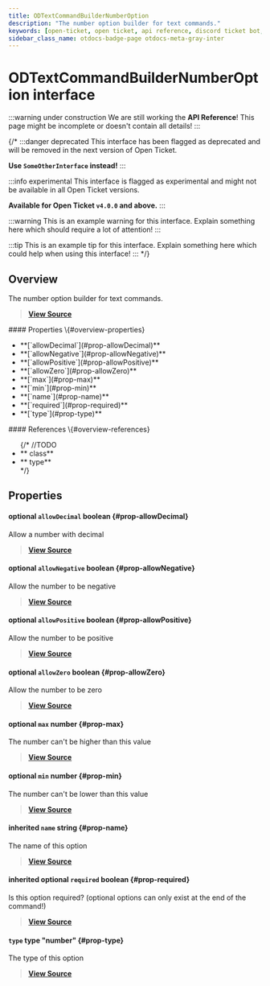```yaml
---
title: ODTextCommandBuilderNumberOption
description: "The number option builder for text commands."
keywords: [open-ticket, open ticket, api reference, discord ticket bot, interface]
sidebar_class_name: otdocs-badge-page otdocs-meta-gray-inter
---
```

<head>
    <link rel="apple-touch-icon" href="/img/logo_vertical.png"/>
</head>

# ODTextCommandBuilderNumberOption <M color="gray">interface</M>

:::warning under construction
We are still working the **API Reference**! This page might be incomplete or doesn't contain all details!
:::

{/*
:::danger deprecated
This interface has been flagged as deprecated and will be removed in the next version of Open Ticket.

**Use `SomeOtherInterface` instead!**
:::

:::info experimental
This interface is flagged as experimental and might not be available in all Open Ticket versions.

**Available for Open Ticket `v4.0.0` and above.**
:::

:::warning
This is an example warning for this interface. Explain something here which should require a lot of attention!
:::

:::tip
This is an example tip for this interface. Explain something here which could help when using this interface!
:::
*/}

## Overview
The number option builder for text commands.

> [**View Source**](https://otgithub.dj-dj.be/tree/main/src/core/api/modules/client.ts#L1010)

<FlexHorizontal>
<div style={{width:"50%"}} className="otdocs-flex-mobile-width">
    #### Properties \{#overview-properties}
    <ul>
        <li>**[`allowDecimal`](#prop-allowDecimal)**</li>
        <li>**[`allowNegative`](#prop-allowNegative)**</li>
        <li>**[`allowPositive`](#prop-allowPositive)**</li>
        <li>**[`allowZero`](#prop-allowZero)**</li>
        <li>**[`max`](#prop-max)**</li>
        <li>**[`min`](#prop-min)**</li>
        <li>**[`name`](#prop-name)**</li>
        <li>**[`required`](#prop-required)**</li>
        <li>**[`type`](#prop-type)**</li>
    </ul>
</div>
<div style={{width:"50%"}} className="otdocs-flex-mobile-width">
    #### References \{#overview-references}
    <ul>
        {/*
        //TODO
        <li>**<code><ApiUrl url="class:ODId" label="api.ODId"/></code> <M color="purple">class</M>**</li>
        <li>**<code><ApiUrl url="type:ODExampleType" label="api.ODExampleType"/></code> <M color="brown">type</M>**</li>
        */}
    </ul>
</div>
</FlexHorizontal>

## Properties
<Divider></Divider>
#### <C color="red">optional</C> `allowDecimal` <M color="red">boolean</M> <ApiBlock><ApiUrl url="js:boolean" label="boolean"/></ApiBlock> \{#prop-allowDecimal}
Allow a number with decimal

> [**View Source**](https://otgithub.dj-dj.be/tree/main/src/core/api/modules/client.ts#L1023)

<Divider></Divider>
#### <C color="red">optional</C> `allowNegative` <M color="red">boolean</M> <ApiBlock><ApiUrl url="js:boolean" label="boolean"/></ApiBlock> \{#prop-allowNegative}
Allow the number to be negative

> [**View Source**](https://otgithub.dj-dj.be/tree/main/src/core/api/modules/client.ts#L1017)

<Divider></Divider>
#### <C color="red">optional</C> `allowPositive` <M color="red">boolean</M> <ApiBlock><ApiUrl url="js:boolean" label="boolean"/></ApiBlock> \{#prop-allowPositive}
Allow the number to be positive

> [**View Source**](https://otgithub.dj-dj.be/tree/main/src/core/api/modules/client.ts#L1019)

<Divider></Divider>
#### <C color="red">optional</C> `allowZero` <M color="red">boolean</M> <ApiBlock><ApiUrl url="js:boolean" label="boolean"/></ApiBlock> \{#prop-allowZero}
Allow the number to be zero

> [**View Source**](https://otgithub.dj-dj.be/tree/main/src/core/api/modules/client.ts#L1021)

<Divider></Divider>
#### <C color="green">optional</C> `max` <M color="green">number</M> <ApiBlock><ApiUrl url="js:number" label="number"/></ApiBlock> \{#prop-max}
The number can't be higher than this value

> [**View Source**](https://otgithub.dj-dj.be/tree/main/src/core/api/modules/client.ts#L1013)

<Divider></Divider>
#### <C color="green">optional</C> `min` <M color="green">number</M> <ApiBlock><ApiUrl url="js:number" label="number"/></ApiBlock> \{#prop-min}
The number can't be lower than this value

> [**View Source**](https://otgithub.dj-dj.be/tree/main/src/core/api/modules/client.ts#L1015)

<Divider></Divider>
#### <C color="blue">inherited</C> `name` <M color="blue">string</M> <ApiBlock><ApiUrl url="js:string" label="string"/></ApiBlock> \{#prop-name}
The name of this option

> [**View Source**](https://otgithub.dj-dj.be/tree/main/src/core/api/modules/client.ts#L983)

<Divider></Divider>
#### <C color="red">inherited</C> <C color="red">optional</C> `required` <M color="red">boolean</M> <ApiBlock><ApiUrl url="js:boolean" label="boolean"/></ApiBlock> \{#prop-required}
Is this option required? (optional options can only exist at the end of the command!)

> [**View Source**](https://otgithub.dj-dj.be/tree/main/src/core/api/modules/client.ts#L987)

<Divider></Divider>
#### `type` <M color="brown">type</M> <ApiBlock>"number"</ApiBlock> \{#prop-type}
The type of this option

> [**View Source**](https://otgithub.dj-dj.be/tree/main/src/core/api/modules/client.ts#L1011)

<Divider></Divider>
